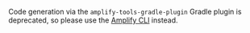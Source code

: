 Code generation via the `amplify-tools-gradle-plugin` Gradle plugin is deprecated, so please use the [Amplify CLI](/[platform]/build-a-backend/more-features/datastore/set-up-datastore/#code-generation-amplify-cli) instead.